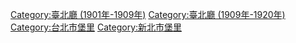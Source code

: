 [[Category:臺北廳_(1901年-1909年)|Category:臺北廳 (1901年-1909年)]]
[[Category:臺北廳_(1909年-1920年)|Category:臺北廳 (1909年-1920年)]]
[[Category:台北市堡里|Category:台北市堡里]]
[[Category:新北市堡里|Category:新北市堡里]]